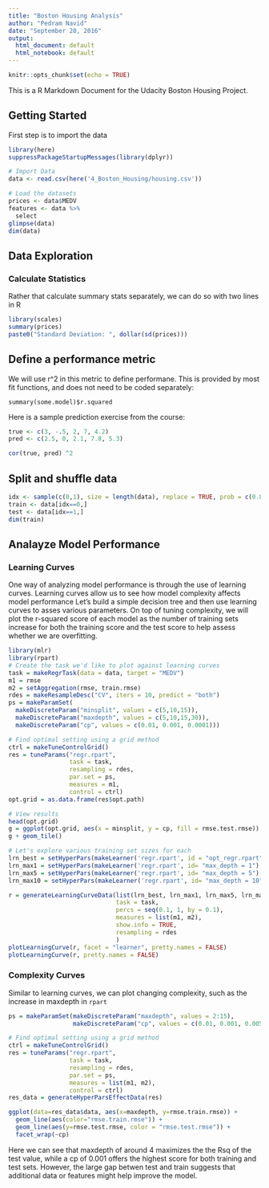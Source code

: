 ```yaml
---
title: "Boston Housing Analysis"
author: "Pedram Navid"
date: "September 20, 2016"
output:
  html_document: default
  html_notebook: default
---
```


```r
knitr::opts_chunk$set(echo = TRUE)
```

This is a R Markdown Document for the Udacity Boston Housing Project.

## Getting Started

First step is to import the data

```r
library(here)
suppressPackageStartupMessages(library(dplyr))

# Import Data
data <- read.csv(here('4_Boston_Housing/housing.csv'))

# Load the datasets
prices <- data$MEDV
features <- data %>%
  select
glimpse(data)
dim(data)
```

## Data Exploration

### Calculate Statistics

Rather that calculate summary stats separately, we can do so with two lines in
R

```r
library(scales)
summary(prices) 
paste0("Standard Deviation: ", dollar(sd(prices)))
```

##  Define a performance metric

We will use r^2 in this metric to define performane. This is provided
by most fit functions, and does not need to be coded separately: 

`summary(some.model)$r.squared`

Here is a sample prediction exercise from the course:
```r
true <- c(3, -.5, 2, 7, 4.2)
pred <- c(2.5, 0, 2.1, 7.8, 5.3)

cor(true, pred) ^2
```


## Split and shuffle data

```r
idx <- sample(c(0,1), size = length(data), replace = TRUE, prob = c(0.8, 0.2))
train <- data[idx==0,]
test <- data[idx==1,]
dim(train)

```

## Analayze Model Performance

### Learning Curves
One way of analyzing model performance is through the use of learning curves. 
Learning curves allow us to see how model complexity affects model performance
Let's build a simple decision tree and then use learning curves to asses various 
parameters. On top of tuning complexity, we will plot the r-squared score
of each model as the number of training sets increase for both the training 
score and the test score to help assess whether we are overfitting. 

```r
library(mlr)
library(rpart)
# Create the task we'd like to plot against learning curves
task = makeRegrTask(data = data, target = "MEDV") 
m1 = rmse
m2 = setAggregation(rmse, train.rmse)
rdes = makeResampleDesc("CV", iters = 10, predict = "both")
ps = makeParamSet(
  makeDiscreteParam("minsplit", values = c(5,10,15)),
  makeDiscreteParam("maxdepth", values = c(5,10,15,30)),
  makeDiscreteParam("cp", values = c(0.01, 0.001, 0.0001)))

# Find optimal setting using a grid method
ctrl = makeTuneControlGrid()
res = tuneParams("regr.rpart", 
                 task = task, 
                 resampling = rdes, 
                 par.set = ps,
                 measures = m1,
                 control = ctrl)
opt.grid = as.data.frame(res$opt.path)
```

```r
# View results
head(opt.grid)
g = ggplot(opt.grid, aes(x = minsplit, y = cp, fill = rmse.test.rmse))
g + geom_tile()

# Let's explore various training set sizes for each 
lrn_best = setHyperPars(makeLearner('regr.rpart', id = "opt_regr.rpart"), par.vals = res$x)
lrn_max1 = setHyperPars(makeLearner('regr.rpart', id= "max_depth = 1"), par.vals = list(maxdepth = 1))
lrn_max5 = setHyperPars(makeLearner('regr.rpart', id= "max_depth = 5"), par.vals = list(maxdepth = 5))
lrn_max10 = setHyperPars(makeLearner('regr.rpart', id= "max_depth = 10"), par.vals = list(maxdepth = 10))

r = generateLearningCurveData(list(lrn_best, lrn_max1, lrn_max5, lrn_max10, 'regr.rpart'), 
                              task = task,
                              percs = seq(0.1, 1, by = 0.1),
                              measures = list(m1, m2),
                              show.info = TRUE,
                              resampling = rdes
                              )
plotLearningCurve(r, facet = "learner", pretty.names = FALSE)
plotLearningCurve(r, pretty.names = FALSE)
```

### Complexity Curves

Similar to learning curves, we can plot changing complexity, such as 
the increase in maxdepth in `rpart` 
```r
ps = makeParamSet(makeDiscreteParam("maxdepth", values = 2:15),
                  makeDiscreteParam("cp", values = c(0.01, 0.001, 0.005)))

# Find optimal setting using a grid method
ctrl = makeTuneControlGrid()
res = tuneParams("regr.rpart", 
                 task = task, 
                 resampling = rdes, 
                 par.set = ps,
                 measures = list(m1, m2),
                 control = ctrl)
res_data = generateHyperParsEffectData(res)

ggplot(data=res_data$data, aes(x=maxdepth, y=rmse.train.rmse)) + 
  geom_line(aes(color="rmse.train.rmse")) + 
  geom_line(aes(y=rmse.test.rmse, color = "rmse.test.rmse")) +
  facet_wrap(~cp)
```

Here we can see that maxdepth of around 4 maximizes the the Rsq of the test
value, while a cp of 0.001 offers the highest score for both training
and test sets. However, the large gap betwen test and train suggests 
that additional data or features might help improve the model. 
